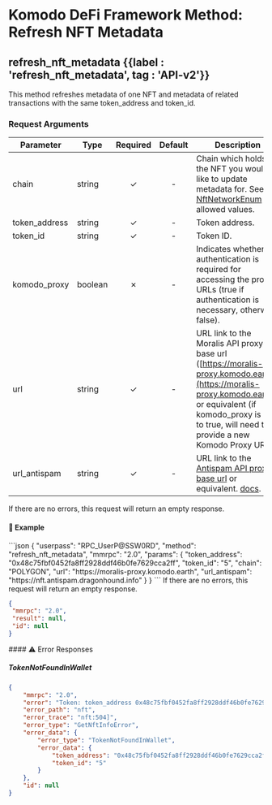 
# Komodo DeFi Framework Method: Refresh NFT Metadata

## refresh\_nft\_metadata {{label : 'refresh_nft_metadata', tag : 'API-v2'}}

This method refreshes metadata of one NFT and metadata of related transactions with the same token\_address and token\_id.

### Request Arguments

| Parameter      | Type    | Required | Default | Description                                                                                                                                                                                                         |
| -------------- | ------- | :------: | :-----: | ------------------------------------------------------------------------------------------------------------------------------------------------------------------------------------------------------------------- |
| chain          | string  |     ✓    |    -    | Chain which holds the NFT you would like to update metadata for. See [NftNetworkEnum](/komodo-defi-framework/api/common_structures/enums/#nft-network-enum) for allowed values.                                     |
| token\_address | string  |     ✓    |    -    | Token address.                                                                                                                                                                                                      |
| token\_id      | string  |     ✓    |    -    | Token ID.                                                                                                                                                                                                           |
| komodo\_proxy  | boolean |     ✗    |    -    | Indicates whether authentication is required for accessing the proxy URLs (true if authentication is necessary, otherwise false).                                                                                   |
| url            | string  |     ✓    |    -    | URL link to the Moralis API proxy base url ([https://moralis-proxy.komodo.earth](https://moralis-proxy.komodo.earth)) or equivalent (if komodo\_proxy is set to true, will need to provide a new Komodo Proxy URL). |
| url\_antispam  | string  |     ✓    |    -    | URL link to the [Antispam API proxy base url](https://nft.antispam.dragonhound.info) or equivalent. [docs](https://nft.antispam.dragonhound.info/docs).                                                             |

<Note>
  If there are no errors, this request will return an empty response.
</Note>

#### 📌 Example

<CodeGroup title="Refresh NFT Metadata" tag="POST" label="refresh_nft_metadata" mm2MethodDecorate="true">
  ```json
  {
    "userpass": "RPC_UserP@SSW0RD",
    "method": "refresh_nft_metadata",
    "mmrpc": "2.0",
    "params": {
      "token_address": "0x48c75fbf0452fa8ff2928ddf46b0fe7629cca2ff",
      "token_id": "5",
      "chain": "POLYGON",
      "url": "https://moralis-proxy.komodo.earth",
      "url_antispam": "https://nft.antispam.dragonhound.info"
    }
  }
  ```
</CodeGroup>

<CollapsibleSection expandedText="Hide Refresh NFT Metadata Response" collapsedText="Show Refresh NFT Metadata Response">
  <Note>
    If there are no errors, this request will return an empty response.
  </Note>

  ```json
  {
   "mmrpc": "2.0",
   "result": null,
   "id": null
  }
  ```
</CollapsibleSection>

<CollapsibleSection expandedText="Hide Refresh NFT Metadata Error Responses" collapsedText="Show Refresh NFT Metadata Error Responses">
  #### ⚠️ Error Responses

  ##### TokenNotFoundInWallet

  ```json
  {
      "mmrpc": "2.0",
      "error": "Token: token_address 0x48c75fbf0452fa8ff2928ddf46b0fe7629cca2ff, token_id 5 was not found in wallet",
      "error_path": "nft",
      "error_trace": "nft:504]",
      "error_type": "GetNftInfoError",
      "error_data": {
          "error_type": "TokenNotFoundInWallet",
          "error_data": {
              "token_address": "0x48c75fbf0452fa8ff2928ddf46b0fe7629cca2ff",
              "token_id": "5"
          }
      },
      "id": null
  }
  ```
</CollapsibleSection>
